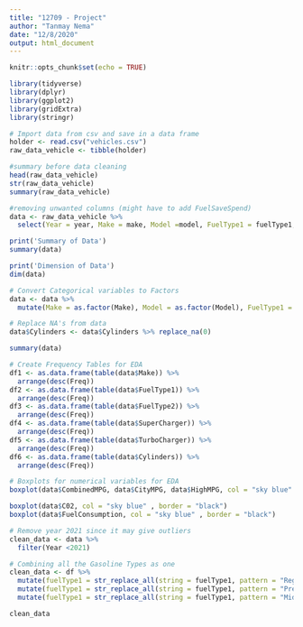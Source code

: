 ```yaml
---
title: "12709 - Project"
author: "Tanmay Nema"
date: "12/8/2020"
output: html_document
---
```


```r
knitr::opts_chunk$set(echo = TRUE)
```

```r
library(tidyverse)
library(dplyr)
library(ggplot2)
library(gridExtra)
library(stringr)
```



```r

# Import data from csv and save in a data frame
holder <- read.csv("vehicles.csv")
raw_data_vehicle <- tibble(holder)

#summary before data cleaning
head(raw_data_vehicle)
str(raw_data_vehicle)
summary(raw_data_vehicle)

#removing unwanted columns (might have to add FuelSaveSpend)
data <- raw_data_vehicle %>%
  select(Year = year, Make = make, Model =model, FuelType1 = fuelType1, FuelType2 = fuelType2, CityMPG = city08, HighMPG = highway08, CombinedMPG = comb08, C02 = co2TailpipeGpm, SuperCharger = sCharger, TurboCharger = tCharger,  FuelConsumption = barrels08, Cylinders = cylinders)

print('Summary of Data')
summary(data)

print('Dimension of Data')
dim(data)

# Convert Categorical variables to Factors
data <- data %>%
  mutate(Make = as.factor(Make), Model = as.factor(Model), FuelType1 = as.factor(FuelType1), FuelType2 = as.factor(FuelType2), SuperCharger = as.factor(SuperCharger), TurboCharger = as.factor(TurboCharger))

# Replace NA's from data
data$Cylinders <- data$Cylinders %>% replace_na(0)

summary(data)

# Create Frequency Tables for EDA
df1 <- as.data.frame(table(data$Make)) %>%
  arrange(desc(Freq))
df2 <- as.data.frame(table(data$FuelType1)) %>%
  arrange(desc(Freq))
df3 <- as.data.frame(table(data$FuelType2)) %>%
  arrange(desc(Freq))
df4 <- as.data.frame(table(data$SuperCharger)) %>%
  arrange(desc(Freq))
df5 <- as.data.frame(table(data$TurboCharger)) %>%
  arrange(desc(Freq))
df6 <- as.data.frame(table(data$Cylinders)) %>%
  arrange(desc(Freq))

# Boxplots for numerical variables for EDA
boxplot(data$CombinedMPG, data$CityMPG, data$HighMPG, col = "sky blue" , border = "black")

boxplot(data$C02, col = "sky blue" , border = "black")
boxplot(data$FuelConsumption, col = "sky blue" , border = "black")

# Remove year 2021 since it may give outliers
clean_data <- data %>%
  filter(Year <2021)

# Combining all the Gasoline Types as one 
clean_data <- df %>%
  mutate(fuelType1 = str_replace_all(string = fuelType1, pattern = "Regular Gasoline", replacement = "Gasoline")) %>%
  mutate(fuelType1 = str_replace_all(string = fuelType1, pattern = "Premium Gasoline", replacement = "Gasoline")) %>%
  mutate(fuelType1 = str_replace_all(string = fuelType1, pattern = "Midgrade Gasoline", replacement = "Gasoline"))

clean_data
```

```r

```

